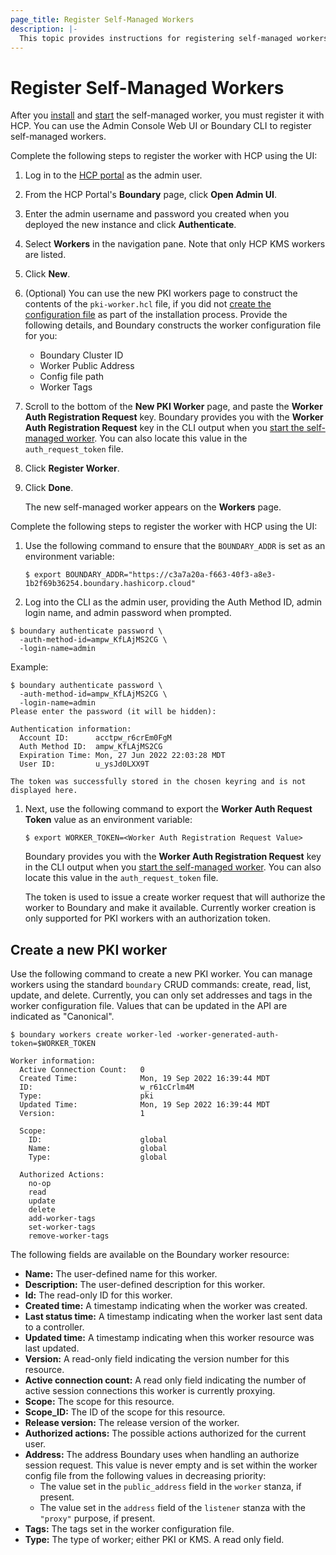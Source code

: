 ```yaml
---
page_title: Register Self-Managed Workers
description: |-
  This topic provides instructions for registering self-managed workers with HCP
---
```


# Register Self-Managed Workers

After you [install](/hcp/docs/boundary/self-managed-workers/install-self-managed-workers) and [start](/hcp/docs/boundary/self-managed-workers/install-self-managed-workers#start-the-self-managed-worker) the self-managed worker, you must register it with HCP.
You can use the Admin Console Web UI or Boundary CLI to register self-managed workers.

<Tabs>
<Tab heading="Admin UI">

Complete the following steps to register the worker with HCP using the UI:

1. Log in to the [HCP portal](https://portal.cloud.hashicorp.com/) as the admin user.

1. From the HCP Portal's **Boundary** page, click **Open Admin UI**.

1. Enter the admin username and password you created when you deployed the new instance and click **Authenticate**.

1. Select **Workers** in the navigation pane.
Note that only HCP KMS workers are listed.

1. Click **New**.

1. (Optional) You can use the new PKI workers page to construct the contents of the `pki-worker.hcl` file, if you did not [create the configuration file](/hcp/docs/boundary/self-managed-workers/install-self-managed-workers#create-the-self-managed-worker-configuration-file) as part of the installation process.
Provide the following details, and Boundary constructs the worker configuration file for you:
   - Boundary Cluster ID
   - Worker Public Address
   - Config file path
   - Worker Tags

1. Scroll to the bottom of the **New PKI Worker** page, and paste the **Worker Auth Registration Request** key.
Boundary provides you with the **Worker Auth Registration Request** key in the CLI output when you [start the self-managed worker](/hcp/docs/boundary/self-managed-workers/install-self-managed-workers#start-the-self-managed-worker).
You can also locate this value in the `auth_request_token` file.

1. Click **Register Worker**.

1. Click **Done**.

    The new self-managed worker appears on the **Workers** page.

</Tab>
<Tab heading="CLI" group="cli">

Complete the following steps to register the worker with HCP using the UI:

1. Use the following command to ensure that the `BOUNDARY_ADDR` is set as an environment variable:

    ```shell-session
    $ export BOUNDARY_ADDR="https://c3a7a20a-f663-40f3-a8e3-1b2f69b36254.boundary.hashicorp.cloud"
    ```

1. Log into the CLI as the admin user, providing the Auth Method ID, admin login
name, and admin password when prompted.

  ```shell-session
  $ boundary authenticate password \
    -auth-method-id=ampw_KfLAjMS2CG \
    -login-name=admin
  ```

  Example:

  <CodeBlockConfig hideClipboard>

  ```shell-session
  $ boundary authenticate password \
    -auth-method-id=ampw_KfLAjMS2CG \
    -login-name=admin
  Please enter the password (it will be hidden):

  Authentication information:
    Account ID:      acctpw_r6crEm0FgM
    Auth Method ID:  ampw_KfLAjMS2CG
    Expiration Time: Mon, 27 Jun 2022 22:03:28 MDT
    User ID:         u_ysJd0LXX9T

  The token was successfully stored in the chosen keyring and is not displayed here.
  ```

  </CodeBlockConfig>

1. Next, use the following command to export the **Worker Auth Request Token** value as an environment variable:

    ```shell-session
    $ export WORKER_TOKEN=<Worker Auth Registration Request Value>
    ```

    Boundary provides you with the **Worker Auth Registration Request** key in the CLI output when you [start the self-managed worker](/hcp/docs/boundary/self-managed-workers/install-self-managed-workers#start-the-self-managed-worker).
    You can also locate this value in the `auth_request_token` file.

    The token is used to issue a create worker request that will authorize the worker to Boundary and make it available.
    Currently worker creation is only supported for PKI workers with an authorization token.

## Create a new PKI worker

Use the following command to create a new PKI worker.
You can manage workers using the standard `boundary` CRUD commands: create, read, list, update, and delete.
Currently, you can only set addresses and tags in the worker configuration file.
Values that can be updated in the API are indicated as "Canonical".

```shell-session
$ boundary workers create worker-led -worker-generated-auth-token=$WORKER_TOKEN

Worker information:
  Active Connection Count:   0
  Created Time:              Mon, 19 Sep 2022 16:39:44 MDT
  ID:                        w_r61cCrlm4M
  Type:                      pki
  Updated Time:              Mon, 19 Sep 2022 16:39:44 MDT
  Version:                   1

  Scope:
    ID:                      global
    Name:                    global
    Type:                    global

  Authorized Actions:
    no-op
    read
    update
    delete
    add-worker-tags
    set-worker-tags
    remove-worker-tags
```

The following fields are available on the Boundary worker resource:
- **Name:** The user-defined name for this worker.
- **Description:** The user-defined description for this worker.
- **Id:** The read-only ID for this worker.
- **Created time:** A timestamp indicating when the worker was created.
- **Last status time:** A timestamp indicating when the worker last sent data to a controller.
- **Updated time:** A timestamp indicating when this worker resource was last updated.
- **Version:** A read-only field indicating the version number for this resource.
- **Active connection count:** A read only field indicating the number of active
  session connections this worker is currently proxying.
- **Scope:** The scope for this resource.
- **Scope_ID:** The ID of the scope for this resource.
- **Release version:** The release version of the worker.
- **Authorized actions:** The possible actions authorized for the current user.
- **Address:** The address Boundary uses when handling an authorize
  session request. This value is never empty and is set within the worker
  config file from the following values in decreasing priority:
  - The value set in the `public_address` field in the `worker` stanza, if
    present.
  - The value set in the `address` field of the `listener` stanza with the
    `"proxy"` purpose, if present.
- **Tags:** The tags set in the worker configuration file.
- **Type:** The type of worker; either PKI or KMS. A read only field.

</Tab>
</Tabs>